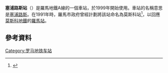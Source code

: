 {{Expand language|time=2016-05-02T09:23:37+00:00}}
{{refimprove|time=2016-05-02T09:23:37+00:00}}
{{Infobox station 
| name          = 塞浦路斯<br />{{lang|it|Cipro}}
| type          = 
| style         = Rome Metro
| image         = Cipro Station (Rome).JPG
| image_caption = The atrium of Cipro station: the showcase with the archeological finds is visible near the centre of the image
| address       = 
| coordinates   = {{Coord|41|54|27|N|12|26|51|E|type:railwaystation_region:IT-RM|display=inline,title}}
| line          = <!-- line information is detailed under "services" -->
| other         = 
| structure     = 地下
| platform      = 
| depth         = 
| levels        = 
| tracks        = 2
| parking       = 
| bicycle       = 
| baggage_check = 
| opened        = 1999
| closed        =  
| rebuilt       = 
| electrified   = 
| ADA           = 
| code          = 
| owned         = Atac di Roma
| zone          = 
| smartcardname =
| smartcardstatus =
| former        = 
| passengers    = 
| pass_year     = 
| pass_percent  = 
| pass_system   = 
| mpassengers   = 
| services      = 
| map_locator   = 
| web           = 
}}
'''塞浦路斯站'''（{{lang-it|Cipro}}）是羅馬地鐵A線的一個車站，於1999年開始使用。車站的名稱意思是[[塞浦路斯|塞浦路斯]]。在1991年時，羅馬市政府曾經計劃將該站命名為莫斯科站<ref name="kommers">{{Cite web |url=http://www.kommersant.ru/doc.aspx?DocsID=195221 |title="Moscow" appeared under Rome |accessdate=2016-05-02 |archive-date=2013-04-17 |archive-url=https://archive.today/20130417000534/http://www.kommersant.ru/doc.aspx?DocsID=195221 |dead-url=yes }}</ref>，以回應[[莫斯科地鐵|莫斯科地鐵]]的[[羅馬站_(莫斯科地鐵)|羅馬站]]。
==參考資料==
{{Reflist}}
{{羅馬地鐵A線}}
[[Category:罗马地铁车站|Category:罗马地铁车站]]